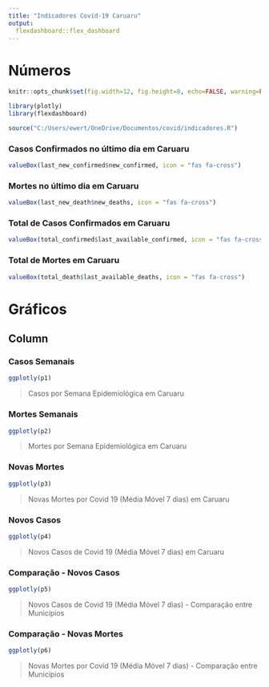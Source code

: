 ```yaml
---
title: "Indicadores Covid-19 Caruaru"
output: 
  flexdashboard::flex_dashboard
---
```


Números {data-orientation=rows}
=====================================

```r
knitr::opts_chunk$set(fig.width=12, fig.height=8, echo=FALSE, warning=FALSE, message=FALSE)
```

```r
library(plotly)
library(flexdashboard)
```

```r
source("C:/Users/ewert/OneDrive/Documentos/covid/indicadores.R")
```

### Casos Confirmados no último dia em Caruaru

```r
valueBox(last_new_confirmed$new_confirmed, icon = "fas fa-cross")
```

### Mortes no último dia em Caruaru

```r
valueBox(last_new_death$new_deaths, icon = "fas fa-cross")
```

### Total de Casos Confirmados em Caruaru

```r
valueBox(total_confirmed$last_available_confirmed, icon = "fas fa-cross")
```

### Total de Mortes em Caruaru

```r
valueBox(total_death$last_available_deaths, icon = "fas fa-cross")
```


Gráficos {data-orientation=columns}
=====================================

Column {.tabset}
-------------------------------------

### Casos Semanais

```r
ggplotly(p1)
```

> Casos por Semana Epidemiológica em Caruaru

### Mortes Semanais

```r
ggplotly(p2)
```

> Mortes por Semana Epidemiológica em Caruaru

### Novas Mortes

```r
ggplotly(p3)
```

> Novas Mortes por Covid 19 (Média Móvel 7 dias) em Caruaru


### Novos Casos

```r
ggplotly(p4)
```

> Novos Casos de Covid 19 (Média Móvel 7 dias) em Caruaru

### Comparação - Novos Casos

```r
ggplotly(p5)
```

> Novos Casos de Covid 19 (Média Móvel 7 dias) - Comparação entre Municípios

### Comparação - Novas Mortes

```r
ggplotly(p6)
```

> Novas Mortes por Covid 19 (Média Móvel 7 dias) - Comparação entre Municípios  